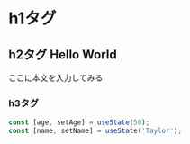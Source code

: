 
# h1タグ
## h2タグ Hello World

ここに本文を入力してみる

### h3タグ
```js /age/#v /name/#v /setAge/#s /setName/#s /50/#i /'Taylor'/#i
const [age, setAge] = useState(50);
const [name, setName] = useState('Taylor');
```